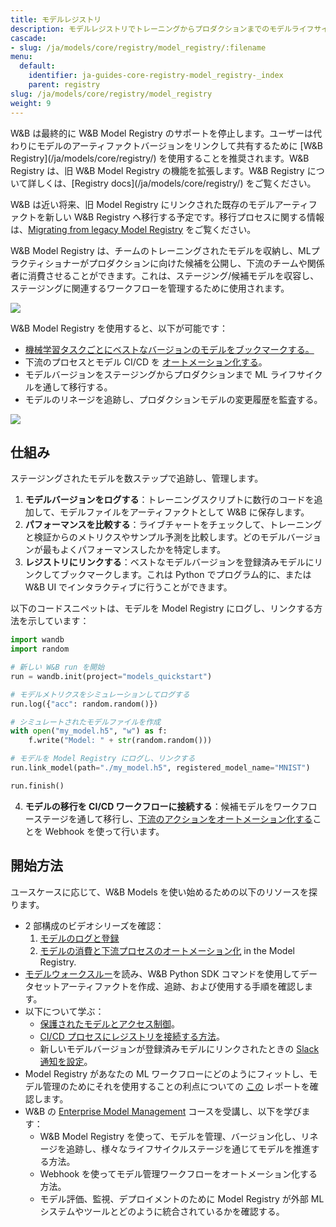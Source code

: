 ```yaml
---
title: モデルレジストリ
description: モデルレジストリでトレーニングからプロダクションまでのモデルライフサイクルを管理する
cascade:
- slug: /ja/models/core/registry/model_registry/:filename
menu:
  default:
    identifier: ja-guides-core-registry-model_registry-_index
    parent: registry
slug: /ja/models/core/registry/model_registry
weight: 9
---
```


<Note>
W&B は最終的に W&B Model Registry のサポートを停止します。ユーザーは代わりにモデルのアーティファクトバージョンをリンクして共有するために [W&B Registry](/ja/models/core/registry/) を使用することを推奨されます。W&B Registry は、旧 W&B Model Registry の機能を拡張します。W&B Registry について詳しくは、[Registry docs](/ja/models/core/registry/) をご覧ください。

W&B は近い将来、旧 Model Registry にリンクされた既存のモデルアーティファクトを新しい W&B Registry へ移行する予定です。移行プロセスに関する情報は、[Migrating from legacy Model Registry](/ja/models/core/registry/model_registry_eol) をご覧ください。
</Note>

W&B Model Registry は、チームのトレーニングされたモデルを収納し、MLプラクティショナーがプロダクションに向けた候補を公開し、下流のチームや関係者に消費させることができます。これは、ステージング/候補モデルを収容し、ステージングに関連するワークフローを管理するために使用されます。

<Frame>
    <img src="/images/models/model_reg_landing_page.png"  />
</Frame>

W&B Model Registry を使用すると、以下が可能です：

* [機械学習タスクごとにベストなバージョンのモデルをブックマークする。](/ja/models/core/registry/model_registry/link-model-version/)
* 下流のプロセスとモデル CI/CD を [オートメーション化する](/ja/models/core/automations/)。
* モデルバージョンをステージングからプロダクションまで ML ライフサイクルを通して移行する。
* モデルのリネージを追跡し、プロダクションモデルの変更履歴を監査する。

<Frame>
    <img src="/images/models/models_landing_page.png"  />
</Frame>

## 仕組み
ステージングされたモデルを数ステップで追跡し、管理します。

1. **モデルバージョンをログする**：トレーニングスクリプトに数行のコードを追加して、モデルファイルをアーティファクトとして W&B に保存します。
2. **パフォーマンスを比較する**：ライブチャートをチェックして、トレーニングと検証からのメトリクスやサンプル予測を比較します。どのモデルバージョンが最もよくパフォーマンスしたかを特定します。
3. **レジストリにリンクする**：ベストなモデルバージョンを登録済みモデルにリンクしてブックマークします。これは Python でプログラム的に、または W&B UI でインタラクティブに行うことができます。

以下のコードスニペットは、モデルを Model Registry にログし、リンクする方法を示しています：

```python
import wandb
import random

# 新しい W&B run を開始
run = wandb.init(project="models_quickstart")

# モデルメトリクスをシミュレーションしてログする
run.log({"acc": random.random()})

# シミュレートされたモデルファイルを作成
with open("my_model.h5", "w") as f:
    f.write("Model: " + str(random.random()))

# モデルを Model Registry にログし、リンクする
run.link_model(path="./my_model.h5", registered_model_name="MNIST")

run.finish()
```

4. **モデルの移行を CI/CD ワークフローに接続する**：候補モデルをワークフローステージを通して移行し、[下流のアクションをオートメーション化する](/ja/models/core/automations/)ことを Webhook を使って行います。

## 開始方法
ユースケースに応じて、W&B Models を使い始めるための以下のリソースを探ります。

* 2 部構成のビデオシリーズを確認：
  1. [モデルのログと登録](https://www.youtube.com/watch?si=MV7nc6v-pYwDyS-3&v=ZYipBwBeSKE&feature=youtu.be)
  2. [モデルの消費と下流プロセスのオートメーション化](https://www.youtube.com/watch?v=8PFCrDSeHzw) in the Model Registry.
* [モデルウォークスルー](/ja/models/core/registry/model_registry/walkthrough/)を読み、W&B Python SDK コマンドを使用してデータセットアーティファクトを作成、追跡、および使用する手順を確認します。
* 以下について学ぶ：
  * [保護されたモデルとアクセス制御](/ja/models/core/registry/model_registry/access_controls/)。
  * [CI/CD プロセスにレジストリを接続する方法](/ja/models/core/automations/)。
  * 新しいモデルバージョンが登録済みモデルにリンクされたときの [Slack 通知を設定](/ja/models/core/registry/model_registry/notifications/)。
* Model Registry があなたの ML ワークフローにどのようにフィットし、モデル管理のためにそれを使用することの利点についての [この](https://wandb.ai/wandb_fc/model-registry-reports/reports/What-is-an-ML-Model-Registry---Vmlldzo1MTE5MjYx) レポートを確認します。
* W&B の [Enterprise Model Management](https://www.wandb.courses/courses/enterprise-model-management) コースを受講し、以下を学びます：
  * W&B Model Registry を使って、モデルを管理、バージョン化し、リネージを追跡し、様々なライフサイクルステージを通じてモデルを推進する方法。
  * Webhook を使ってモデル管理ワークフローをオートメーション化する方法。
  * モデル評価、監視、デプロイメントのために Model Registry が外部 ML システムやツールとどのように統合されているかを確認する。